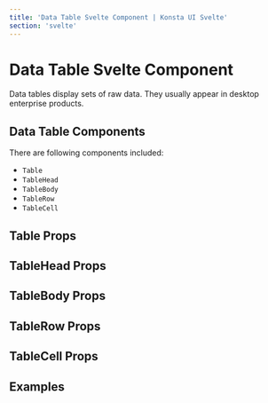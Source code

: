 ```yaml
---
title: 'Data Table Svelte Component | Konsta UI Svelte'
section: 'svelte'
---
```



# Data Table Svelte Component

Data tables display sets of raw data. They usually appear in desktop enterprise products.

## Data Table Components

There are following components included:

- `Table`
- `TableHead`
- `TableBody`
- `TableRow`
- `TableCell`

## Table Props

<TableProps />

## TableHead Props

<TableHeadProps />

## TableBody Props

<TableBodyProps />

## TableRow Props

<TableRowProps />

## TableCell Props

<TableCellProps />

## Examples

<DataTableExample />


